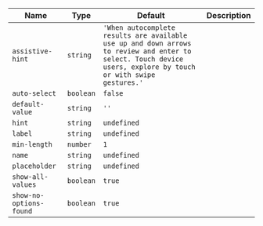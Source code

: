 
  | Name | Type | Default | Description |
| --- | --- | --- | --- |
| `assistive-hint` | `string` | `'When autocomplete results are available use up and down arrows to review and enter to select. Touch device users, explore by touch or with swipe gestures.'` |  |
| `auto-select` | `boolean` | `false` |  |
| `default-value` | `string` | `''` |  |
| `hint` | `string` | `undefined` |  |
| `label` | `string` | `undefined` |  |
| `min-length` | `number` | `1` |  |
| `name` | `string` | `undefined` |  |
| `placeholder` | `string` | `undefined` |  |
| `show-all-values` | `boolean` | `true` |  |
| `show-no-options-found` | `boolean` | `true` |  |

